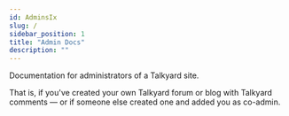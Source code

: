 ```yaml
---
id: AdminsIx
slug: /
sidebar_position: 1
title: "Admin Docs"
description: ""
---
```


Documentation for administrators of a Talkyard site.

That is, if you've created your own Talkyard forum or
blog with Talkyard comments
— or if someone else created one and added you as co-admin.



